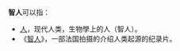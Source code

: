 '''智人'''可以指：

* [[人|人]]，现代人类，生物學上的人（智人）。
* 《[[智人_(纪录片)|智人]]》，一部法国拍摄的介绍人类起源的纪录片。

{{Disambig|CAT=二字消歧义}}